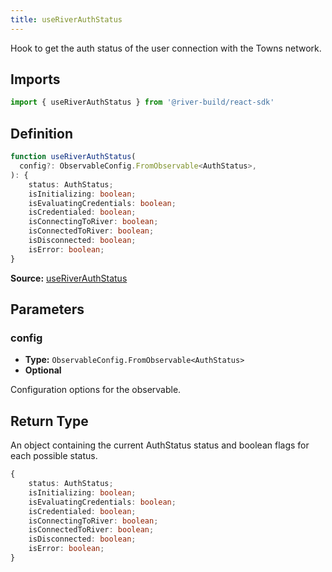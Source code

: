 ```yaml
---
title: useRiverAuthStatus
---
```

Hook to get the auth status of the user connection with the Towns network.

## Imports

```ts
import { useRiverAuthStatus } from '@river-build/react-sdk'
```

## Definition

```ts
function useRiverAuthStatus(
  config?: ObservableConfig.FromObservable<AuthStatus>,
): {
    status: AuthStatus;
    isInitializing: boolean;
    isEvaluatingCredentials: boolean;
    isCredentialed: boolean;
    isConnectingToRiver: boolean;
    isConnectedToRiver: boolean;
    isDisconnected: boolean;
    isError: boolean;
}
```

**Source:** [useRiverAuthStatus](https://github.com/river-build/river/blob/main/packages/react-sdk/src/useRiverAuthStatus.ts)

## Parameters

### config

- **Type:** `ObservableConfig.FromObservable<AuthStatus>`
- **Optional**

Configuration options for the observable.

## Return Type

An object containing the current AuthStatus status and boolean flags for each possible status.

```ts
{
    status: AuthStatus;
    isInitializing: boolean;
    isEvaluatingCredentials: boolean;
    isCredentialed: boolean;
    isConnectingToRiver: boolean;
    isConnectedToRiver: boolean;
    isDisconnected: boolean;
    isError: boolean;
}
```
